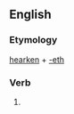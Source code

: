 ==English==

===Etymology===
[[hearken]] + [[-eth]]

===Verb===
{{en-verb form}}

# {{archaic third-person singular of|hearken}}